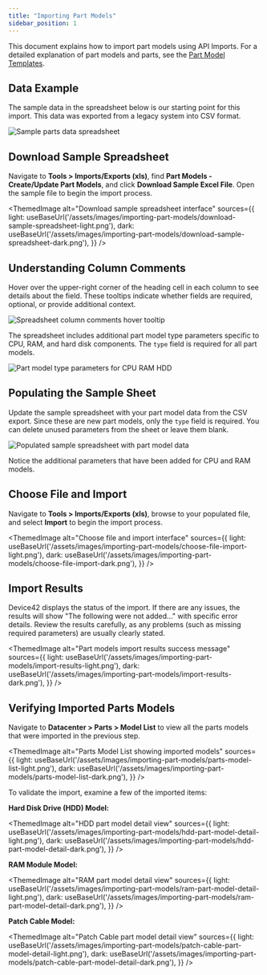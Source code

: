 ```yaml
---
title: "Importing Part Models"
sidebar_position: 1
---
```



This document explains how to import part models using API Imports. For a detailed explanation of part models and parts, see the [Part Model Templates](infrastructure-management/parts-and-parts-slots/part-model-templates.mdx).

## Data Example

The sample data in the spreadsheet below is our starting point for this import. This data was exported from a legacy system into CSV format.

![Sample parts data spreadsheet](/assets/images/importing-part-models/sample-parts-data.png)

## Download Sample Spreadsheet

Navigate to **Tools > Imports/Exports (xls)**, find **Part Models - Create/Update Part Models**, and click **Download Sample Excel File**. Open the sample file to begin the import process.

<ThemedImage
  alt="Download sample spreadsheet interface"
  sources={{
    light: useBaseUrl('/assets/images/importing-part-models/download-sample-spreadsheet-light.png'),
    dark: useBaseUrl('/assets/images/importing-part-models/download-sample-spreadsheet-dark.png'),
  }}
/>

## Understanding Column Comments

Hover over the upper-right corner of the heading cell in each column to see details about the field. These tooltips indicate whether fields are required, optional, or provide additional context.

![Spreadsheet column comments hover tooltip](/assets/images/importing-part-models/column-comments-hover.png)

The spreadsheet includes additional part model type parameters specific to CPU, RAM, and hard disk components. The `type` field is required for all part models.

![Part model type parameters for CPU RAM HDD](/assets/images/importing-part-models/part-model-type-parameters.png)

## Populating the Sample Sheet

Update the sample spreadsheet with your part model data from the CSV export. Since these are new part models, only the `type` field is required. You can delete unused parameters from the sheet or leave them blank.

![Populated sample spreadsheet with part model data](/assets/images/importing-part-models/populated-sample-sheet.png)

Notice the additional parameters that have been added for CPU and RAM models. 

## Choose File and Import

Navigate to **Tools > Imports/Exports (xls)**, browse to your populated file, and select **Import** to begin the import process.

<ThemedImage
  alt="Choose file and import interface"
  sources={{
    light: useBaseUrl('/assets/images/importing-part-models/choose-file-import-light.png'),
    dark: useBaseUrl('/assets/images/importing-part-models/choose-file-import-dark.png'),
  }}
/>

## Import Results

Device42 displays the status of the import. If there are any issues, the results will show "The following were not added..." with specific error details. Review the results carefully, as any problems (such as missing required parameters) are usually clearly stated.

<ThemedImage
  alt="Part models import results success message"
  sources={{
    light: useBaseUrl('/assets/images/importing-part-models/import-results-light.png'),
    dark: useBaseUrl('/assets/images/importing-part-models/import-results-dark.png'),
  }}
/>

## Verifying Imported Parts Models

Navigate to **Datacenter > Parts > Model List** to view all the parts models that were imported in the previous step.

<ThemedImage
  alt="Parts Model List showing imported models"
  sources={{
    light: useBaseUrl('/assets/images/importing-part-models/parts-model-list-light.png'),
    dark: useBaseUrl('/assets/images/importing-part-models/parts-model-list-dark.png'),
  }}
/>

To validate the import, examine a few of the imported items:

**Hard Disk Drive (HDD) Model:**

<ThemedImage
  alt="HDD part model detail view"
  sources={{
    light: useBaseUrl('/assets/images/importing-part-models/hdd-part-model-detail-light.png'),
    dark: useBaseUrl('/assets/images/importing-part-models/hdd-part-model-detail-dark.png'),
  }}
/>

**RAM Module Model:**

<ThemedImage
  alt="RAM part model detail view"
  sources={{
    light: useBaseUrl('/assets/images/importing-part-models/ram-part-model-detail-light.png'),
    dark: useBaseUrl('/assets/images/importing-part-models/ram-part-model-detail-dark.png'),
  }}
/>

**Patch Cable Model:**

<ThemedImage
  alt="Patch Cable part model detail view"
  sources={{
    light: useBaseUrl('/assets/images/importing-part-models/patch-cable-part-model-detail-light.png'),
    dark: useBaseUrl('/assets/images/importing-part-models/patch-cable-part-model-detail-dark.png'),
  }}
/>
